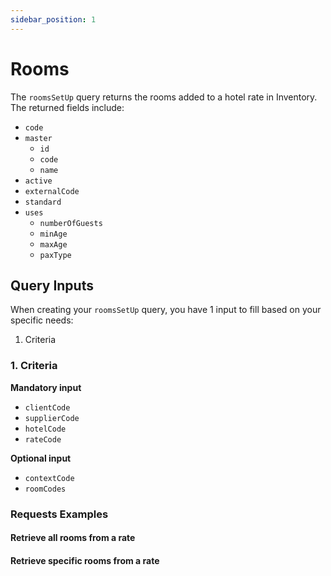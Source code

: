 ```yaml
---
sidebar_position: 1
---
```




# Rooms

The `roomsSetUp` query returns the rooms added to a hotel rate in Inventory. The returned fields include:

* `code`
* `master`
	* `id`
	* `code`
	* `name`
* `active`
* `externalCode`
* `standard`
* `uses`
	* `numberOfGuests`
	* `minAge`
	* `maxAge`
	* `paxType`

## Query Inputs

When creating your `roomsSetUp` query, you have 1 input to fill based on your specific needs:

1. Criteria

### 1. Criteria   

**Mandatory input**
* `clientCode`
* `supplierCode`
* `hotelCode`
* `rateCode`

**Optional input**
* `contextCode`
* `roomCodes`

### Requests Examples

#### Retrieve all rooms from a rate

<GraphqlSample query={roomsSetUpQuery} variables={roomsSetUpVariables} />

#### Retrieve specific rooms from a rate

<GraphqlSample query={roomsSetUpQuery} variables={roomsSetUpByCodesVariables} />